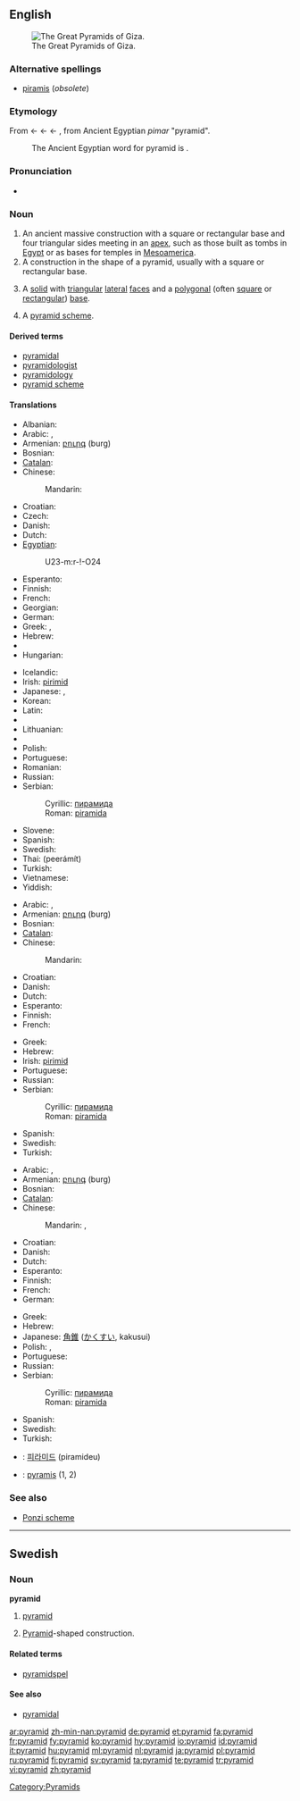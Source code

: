 ==English==
{{wikipedia}}
[[Image:Pyramids of Egypt1.jpg|thumb|right|The Great Pyramids of Giza.]]

===Alternative spellings===
* [[piramis]] (''obsolete'')

===Etymology===
From {{etyl|fr}} {{term|pyramide||lang=fr}} ← {{etyl|fro}} {{term|piramide||lang=fro}} ← {{etyl|la}} {{term|pyramis||lang=la}} ← {{etyl|grc}} {{term|sc=polytonic|πυραμίς||tr=pyramis}}, from Ancient Egyptian ''pimar'' "pyramid".
:The Ancient Egyptian word for pyramid is {{tø|egy|mr|sc=Egyp}}.

===Pronunciation===
* {{audio|en-us-pyramid.ogg|Audio (US)}}

===Noun===
{{en-noun}}

# An ancient massive construction with a square or rectangular base and four triangular sides meeting in an [[apex]], such as those built as tombs in [[Egypt]] or as bases for temples in [[Mesoamerica]].
# A construction in the shape of a pyramid, usually with a square or rectangular base.
# {{geometry}} A [[solid]] with [[triangular]] [[lateral]] [[face]]s and a [[polygonal]] (often [[square]] or [[rectangular]]) [[base]].
# A [[pyramid scheme]].
{{seeCites}}

====Derived terms====
* [[pyramidal]]
* [[pyramidologist]]
* [[pyramidology]]
* [[pyramid scheme]]

====Translations====
{{trans-top|ancient construction}}
* Albanian: {{t|sq|piramidë|f|xs=Albanian}}
* Arabic: {{t-|ar|هرم|m|tr=háram}},  {{qualifier|plural}} {{t|ar|أهرام|m|p|tr='ahraam}}
* Armenian: [[բուրգ]] (burg)
* Bosnian: {{t-|bs|piramida|f}}
* [[Catalan]]: {{t-|ca|piràmide|f}}
* Chinese:
*: Mandarin: {{t-|cmn|金字塔|tr=jīnzìtǎ|sc=Hani}}
* Croatian: {{t-|hr|piramida|f|alt=piramída}}
* Czech: {{t-|cs|pyramida|f}}
* Danish: {{t-|da|pyramide|c}}
* Dutch: {{t+|nl|piramide|f}}
* [[Egyptian]]: {{tø|egy|mr|sc=Egyp}}
*: <hiero>U23-m:r-!-O24</hiero>
* Esperanto: {{t-|eo|piramido|xs=Esperanto}}
* Finnish: {{t+|fi|pyramidi}}
* French: {{t+|fr|pyramide|f}}
* Georgian: {{t-|ka|პირამიდა|tr=piramida|sc=Geor|xs=Georgian}}
* German: {{t+|de|Pyramide|f}}
* Greek: {{t+|el|πυραμίς|f|tr=piramís}}, {{t+|el|πυραμίδα|f|tr=piramíða}}
* Hebrew: {{he-translation|פירמידה|piramída}} {{f}}
* {{trreq|Hindi}}
* Hungarian: {{t+|hu|piramis}}
{{trans-mid}}
* Icelandic: {{t|is|pýramídi}}
* Irish: [[pirimid]] {{f}}
* Japanese: {{t-|ja|ピラミッド|tr=piramiddo}},  {{t+|ja|金字塔|tr=きんじとう, kinjitō}}
* Korean: {{t|ko|피라미드|tr=phiramideu|sc=Hang}}
* Latin: {{t-|la|pyramis|f}}
* {{trreq|Latvian}}
* Lithuanian: {{t|lt|piramidė|f|xs=Lithuanian}}
* {{trreq|Maltese}}
* Polish: {{t+|pl|piramida|f}}
* Portuguese: {{t+|pt|pirâmide|f}}
* Romanian: {{t|ro|piramidă|f}}
* Russian: {{t+|ru|пирамида|f|tr=piramída}}
* Serbian:
*: Cyrillic: [[пирамида]] {{f}}
*: Roman: [[piramida]] {{f}}
* Slovene: {{t+|sl|piramida|f}}
* Spanish: {{t+|es|pirámide}}
* Swedish: {{t+|sv|pyramid|c}}
* Thai: {{Thai|[[พีระมิด]]}} (peerámít)
* Turkish: {{t+|tr|piramit}}
* Vietnamese: {{t+|vi|kim tự tháp|xs=Vietnamese}}
* Yiddish: {{t|yi|פיראמיד|tr=piramid|xs=Yiddish}}
{{trans-bottom}}

{{trans-top|construction}}
* Arabic: {{t-|ar|هرم|m|tr=háram}},  {{qualifier|plural}} {{t|ar|أهرام|m|p|tr='ahraam}}
* Armenian: [[բուրգ]] (burg)
* Bosnian: {{t-|bs|piramida|f}}
* [[Catalan]]: {{t-|ca|piràmide|f}}
* Chinese:
*: Mandarin: {{t-|cmn|金字塔|tr=jīnzìtǎ|sc=Hani}}
* Croatian: {{t-|hr|piramida|f|alt=piramída}}
* Danish: {{t-|da|pyramide|c}}
* Dutch: {{t+|nl|piramide|f}}
* Esperanto: {{t-|eo|piramido|xs=Esperanto}}
* Finnish: {{t+|fi|pyramidi}}
* French: {{t+|fr|pyramide|f}}
{{trans-mid}}
* Greek: {{t+|el|πυραμίδα|f|tr=piramíða}}
* Hebrew: {{he-translation|פירמידה|piramída}} {{f}}
* Irish: [[pirimid]] {{f}}
* Portuguese: {{t+|pt|pirâmide|f}}
* Russian: {{t+|ru|пирамида|f|tr=piramída}}
* Serbian:
*: Cyrillic: [[пирамида]] {{f}}
*: Roman: [[piramida]] {{f}}
* Spanish: {{t+|es|pirámide}}
* Swedish: {{t+|sv|pyramid|c}}
* Turkish: {{t+|tr|piramit}}
{{trans-bottom}}

{{trans-top|notion in geometry}}
* Arabic: {{t-|ar|هرم|m|tr=háram}},  {{qualifier|plural}} {{t|ar|أهرام|m|p|tr='ahraam}}
* Armenian: [[բուրգ]] (burg)
* Bosnian: {{t-|bs|piramida|f}}
* [[Catalan]]: {{t-|ca|piràmide|f}}
* Chinese:
*: Mandarin: {{t-|cmn|角錐|sc=Hani}},  {{t|cmn|角锥|tr=jiǎozhuī|sc=Hani}}
* Croatian: {{t-|hr|piramida|f|alt=piramída}}
* Danish: {{t-|da|pyramide|c}}
* Dutch: {{t+|nl|piramide|f}}
* Esperanto: {{t-|eo|piramido|xs=Esperanto}}
* Finnish: {{t+|fi|pyramidi}}
* French: {{t+|fr|pyramide|f}}
* German: {{t+|de|Pyramide|f}}
{{trans-mid}}
* Greek: {{t+|el|πυραμίδα|f|tr=piramíða}}
* Hebrew: {{he-translation|פירמידה|piramída}} {{f}}
* Japanese: [[角錐]] ([[かくすい]], kakusui)
* Polish: {{t+|pl|ostrosłup|m}}, {{t+|pl|piramida|f}}
* Portuguese: {{t+|pt|pirâmide|f}}
* Russian: {{t+|ru|пирамида|f|tr=piramída}}
* Serbian:
*: Cyrillic: [[пирамида]] {{f}}
*: Roman: [[piramida]] {{f}}
* Spanish: {{t+|es|pirámide}}
* Swedish: {{t+|sv|pyramid|c}}
* Turkish: {{t+|tr|piramit}}
{{trans-bottom}}

{{trans-see|pyramid scheme}}
<!--Remove this section once all of the translations below have been moved into the tables above.-->
{{checktrans-top}}
{{checktrans-mid}}
* {{ttbc|Korean}}: [[피라미드]] (piramideu)
* {{ttbc|Latin}}: [[pyramis]] {{f}} (1, 2)
{{checktrans-bottom}}

===See also===
* [[Ponzi scheme]]

----

==Swedish==

===Noun===
{{sv-noun-reg-r-c|2=pyramide}}
'''pyramid''' {{c}}

# {{geometry|lang=sv}} [[#English|pyramid]]
# [[Pyramid]]-shaped construction.

====Related terms====
* [[pyramidspel]]

====See also====
* [[pyramidal]]

[[Category:Pyramids]]

[[ar:pyramid]]
[[zh-min-nan:pyramid]]
[[de:pyramid]]
[[et:pyramid]]
[[fa:pyramid]]
[[fr:pyramid]]
[[fy:pyramid]]
[[ko:pyramid]]
[[hy:pyramid]]
[[io:pyramid]]
[[id:pyramid]]
[[it:pyramid]]
[[hu:pyramid]]
[[ml:pyramid]]
[[nl:pyramid]]
[[ja:pyramid]]
[[pl:pyramid]]
[[ru:pyramid]]
[[fi:pyramid]]
[[sv:pyramid]]
[[ta:pyramid]]
[[te:pyramid]]
[[tr:pyramid]]
[[vi:pyramid]]
[[zh:pyramid]]